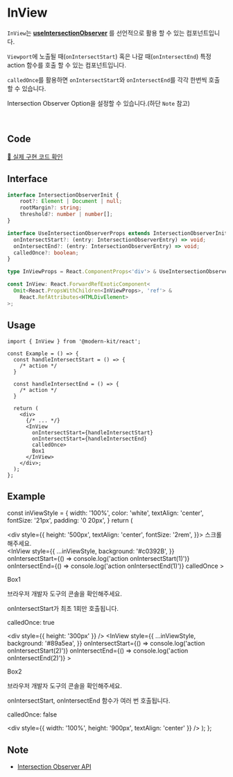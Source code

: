 
# InView

`InView`는 **[useIntersectionObserver](https://modern-agile-team.github.io/modern-kit/docs/react/hooks/useIntersectionObserver)** 를 선언적으로 활용 할 수 있는 컴포넌트입니다.

`Viewport`에 노출될 때(`onIntersectStart`) 혹은 나갈 때(`onIntersectEnd`) 특정 action 함수를 호출 할 수 있는 컴포넌트입니다.

`calledOnce`를 활용하면 `onIntersectStart`와 `onIntersectEnd`를 각각 한번씩 호출 할 수 있습니다.

Intersection Observer Option을 설정할 수 있습니다.(하단 `Note` 참고)

<br />

## Code
[🔗 실제 구현 코드 확인](https://github.com/modern-agile-team/modern-kit/blob/main/packages/react/src/components/InView/index.tsx)

## Interface
```ts title="typescript"
interface IntersectionObserverInit {
    root?: Element | Document | null;
    rootMargin?: string;
    threshold?: number | number[];
}

interface UseIntersectionObserverProps extends IntersectionObserverInit {
  onIntersectStart?: (entry: IntersectionObserverEntry) => void;
  onIntersectEnd?: (entry: IntersectionObserverEntry) => void;
  calledOnce?: boolean;
}

type InViewProps = React.ComponentProps<'div'> & UseIntersectionObserverProps;

const InView: React.ForwardRefExoticComponent<
  Omit<React.PropsWithChildren<InViewProps>, 'ref'> &
    React.RefAttributes<HTMLDivElement>
>;
```

## Usage
```tsx title="typescript"
import { InView } from '@modern-kit/react';

const Example = () => {
  const handleIntersectStart = () => {
    /* action */
  }

  const handleIntersectEnd = () => {
    /* action */
  }

  return (
    <div>
      {/* ... */}
      <InView
        onIntersectStart={handleIntersectStart}
        onIntersectStart={handleIntersectEnd}
        calledOnce>
        Box1
      </InView>
    </div>;
  );
}; 
```

## Example

  const inViewStyle = {
    width: '100%',
    color: 'white',
    textAlign: 'center',
    fontSize: '21px',
    padding: '0 20px',
  }
  return (
    <div>
      <div
        style={{
          height: '500px',
          textAlign: 'center',
          fontSize: '2rem',
        }}>
        스크롤 해주세요.
      </div>
      <InView
        style={{
          ...inViewStyle,
          background: '#c0392B',
        }}
        onIntersectStart={() => console.log('action onIntersectStart(1)')}
        onIntersectEnd={() => console.log('action onIntersectEnd(1)')}
        calledOnce
      >
        <div>
          <p>Box1</p>
          <p>브라우저 개발자 도구의 콘솔을 확인해주세요.</p>
          <p>onIntersectStart가 최초 1회만 호출됩니다.</p>
          <p>calledOnce: true</p>
        </div>
      </InView>
      <div style={{ height: '300px' }} />
      <InView
        style={{
          ...inViewStyle,
          background: '#89a5ea',
        }}
        onIntersectStart={() => console.log('action onIntersectStart(2)')}
        onIntersectEnd={() => console.log('action onIntersectEnd(2)')}
      >
        <div>
          <p>Box2</p>
          <p>브라우저 개발자 도구의 콘솔을 확인해주세요.</p>
          <p>onIntersectStart, onIntersectEnd 함수가 여러 번 호출됩니다.</p>
          <p>calledOnce: false</p>
        </div>
      </InView>
      <div style={{ width: '100%', height: '900px', textAlign: 'center' }} />
    </div>
  );
};

<Example />

## Note
- [Intersection Observer API](https://developer.mozilla.org/ko/docs/Web/API/IntersectionObserver)